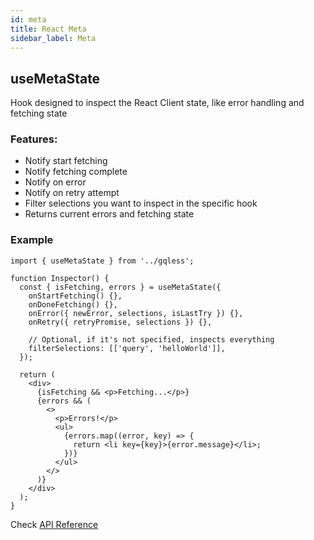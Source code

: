 ```yaml
---
id: meta
title: React Meta
sidebar_label: Meta
---
```


## useMetaState

Hook designed to inspect the React Client state, like error handling and fetching state

### Features:

- Notify start fetching
- Notify fetching complete
- Notify on error
- Notify on retry attempt
- Filter selections you want to inspect in the specific hook
- Returns current errors and fetching state

### Example

```tsx
import { useMetaState } from '../gqless';

function Inspector() {
  const { isFetching, errors } = useMetaState({
    onStartFetching() {},
    onDoneFetching() {},
    onError({ newError, selections, isLastTry }) {},
    onRetry({ retryPromise, selections }) {},

    // Optional, if it's not specified, inspects everything
    filterSelections: [['query', 'helloWorld']],
  });

  return (
    <div>
      {isFetching && <p>Fetching...</p>}
      {errors && (
        <>
          <p>Errors!</p>
          <ul>
            {errors.map((error, key) => {
              return <li key={key}>{error.message}</li>;
            })}
          </ul>
        </>
      )}
    </div>
  );
}
```

Check [API Reference](/react/api/interfaces/usemetastate)
